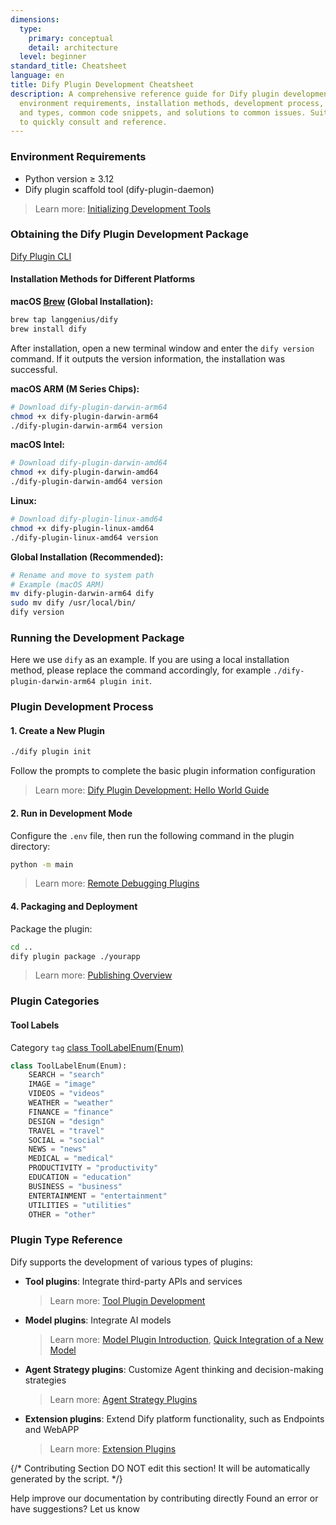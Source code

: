 ```yaml
---
dimensions:
  type:
    primary: conceptual
    detail: architecture
  level: beginner
standard_title: Cheatsheet
language: en
title: Dify Plugin Development Cheatsheet
description: A comprehensive reference guide for Dify plugin development, including
  environment requirements, installation methods, development process, plugin categories
  and types, common code snippets, and solutions to common issues. Suitable for developers
  to quickly consult and reference.
---
```


### Environment Requirements

-   Python version ≥ 3.12
-   Dify plugin scaffold tool (dify-plugin-daemon)

> Learn more: [Initializing Development Tools](/plugin-dev-en/0221-initialize-development-tools)

### Obtaining the Dify Plugin Development Package

[Dify Plugin CLI](https://github.com/langgenius/dify-plugin-daemon/releases)

#### Installation Methods for Different Platforms

**macOS [Brew](https://github.com/langgenius/homebrew-dify) (Global Installation):**

```bash
brew tap langgenius/dify
brew install dify
```

After installation, open a new terminal window and enter the `dify version` command. If it outputs the version information, the installation was successful.

**macOS ARM (M Series Chips):**

```bash
# Download dify-plugin-darwin-arm64
chmod +x dify-plugin-darwin-arm64
./dify-plugin-darwin-arm64 version
```

**macOS Intel:**

```bash
# Download dify-plugin-darwin-amd64
chmod +x dify-plugin-darwin-amd64
./dify-plugin-darwin-amd64 version
```

**Linux:**

```bash
# Download dify-plugin-linux-amd64
chmod +x dify-plugin-linux-amd64
./dify-plugin-linux-amd64 version
```

**Global Installation (Recommended):**

```bash
# Rename and move to system path
# Example (macOS ARM)
mv dify-plugin-darwin-arm64 dify
sudo mv dify /usr/local/bin/
dify version
```

### Running the Development Package

Here we use `dify` as an example. If you are using a local installation method, please replace the command accordingly, for example `./dify-plugin-darwin-arm64 plugin init`.

### Plugin Development Process

#### 1. Create a New Plugin

```bash
./dify plugin init
```

Follow the prompts to complete the basic plugin information configuration

> Learn more: [Dify Plugin Development: Hello World Guide](/plugin-dev-en/0211-getting-started-dify-tool)

#### 2. Run in Development Mode

Configure the `.env` file, then run the following command in the plugin directory:

```bash
python -m main
```

> Learn more: [Remote Debugging Plugins](/plugin-dev-en/0411-remote-debug-a-plugin)

#### 4. Packaging and Deployment

Package the plugin:

```bash
cd ..
dify plugin package ./yourapp
```

> Learn more: [Publishing Overview](/plugin-dev-en/0321-release-overview)

### Plugin Categories

#### Tool Labels

Category `tag` [class ToolLabelEnum(Enum)](https://github.com/langgenius/dify-plugin-sdks/blob/main/python/dify_plugin/entities/tool.py)

```python
class ToolLabelEnum(Enum):
    SEARCH = "search"
    IMAGE = "image"
    VIDEOS = "videos"
    WEATHER = "weather"
    FINANCE = "finance"
    DESIGN = "design"
    TRAVEL = "travel"
    SOCIAL = "social"
    NEWS = "news"
    MEDICAL = "medical"
    PRODUCTIVITY = "productivity"
    EDUCATION = "education"
    BUSINESS = "business"
    ENTERTAINMENT = "entertainment"
    UTILITIES = "utilities"
    OTHER = "other"
```

### Plugin Type Reference

Dify supports the development of various types of plugins:

-   **Tool plugins**: Integrate third-party APIs and services
    > Learn more: [Tool Plugin Development](/plugin-dev-en/0211-getting-started-dify-tool)
-   **Model plugins**: Integrate AI models
    > Learn more: [Model Plugin Introduction](/plugin-dev-en/0411-model-plugin-introduction), [Quick Integration of a New Model](/plugin-dev-en/0211-getting-started-new-model)
-   **Agent Strategy plugins**: Customize Agent thinking and decision-making strategies
    > Learn more: [Agent Strategy Plugins](/plugin-dev-en/9433-agent-strategy-plugin)
-   **Extension plugins**: Extend Dify platform functionality, such as Endpoints and WebAPP
    > Learn more: [Extension Plugins](/plugin-dev-en/9231-extension-plugin)

{/*
Contributing Section
DO NOT edit this section!
It will be automatically generated by the script.
*/}

<CardGroup cols="2">
    <Card
        title="Edit this page"
        icon="pen-to-square"
        href="https://github.com/langgenius/dify-docs/edit/main/plugin-dev-en/0131-cheatsheet.mdx"
    >
        Help improve our documentation by contributing directly
    </Card>
    <Card
        title="Report an issue"
        icon="github"
        href="https://github.com/langgenius/dify-docs/issues/new?title=Documentation%20Issue%3A%20cheatsh&body=%23%23%20Issue%20Description%0A%3C%21--%20Please%20briefly%20describe%20the%20issue%20you%20found%20--%3E%0A%0A%23%23%20Page%20Link%0Ahttps%3A%2F%2Fgithub.com%2Flanggenius%2Fdify-docs%2Fblob%2Fmain%2Fplugin-dev-en%2F0131-cheatsheet.mdx%0A%0A%23%23%20Suggested%20Changes%0A%3C%21--%20If%20you%20have%20specific%20suggestions%20for%20changes%2C%20please%20describe%20them%20here%20--%3E%0A%0A%3C%21--%20Thank%20you%20for%20helping%20improve%20our%20documentation%21%20--%3E"
    >
        Found an error or have suggestions? Let us know
    </Card>
</CardGroup>
